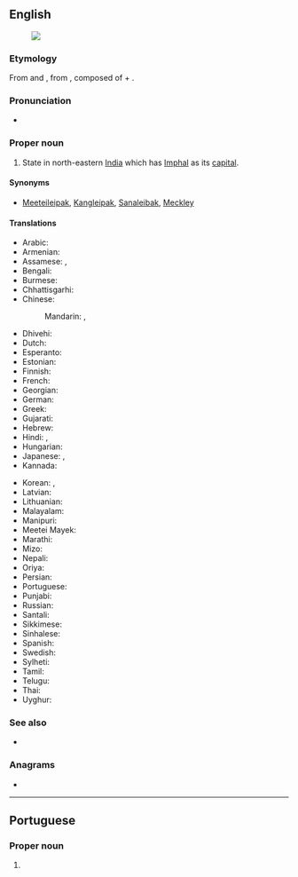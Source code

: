 ==English==
{{wikipedia}}
[[Image:Manipur in India (disputed hatched).svg|thumb|]]

===Etymology===
From {{bor|en|as|মণিপুৰ}} and {{bor|en|bn|মণিপুর}}, from {{der|en|sa|मणिपूर|lit=abundance of jewels}}, composed of {{m|sa|मणि||jewel}} + {{m|sa|पूर||abundance}}.

===Pronunciation===
* {{IPA|en|/ˌmənɪpʊɹ/}}

===Proper noun===
{{en-proper noun}}

# State in north-eastern [[India]] which has [[Imphal]] as its [[capital]].

====Synonyms====
* {{q|historic names}} [[Meeteileipak]], [[Kangleipak]], [[Sanaleibak]], [[Meckley]]

====Translations====
{{trans-top|Manipur, India}}
* Arabic: {{t|ar|مَانِيبُور|m|tr=manibūr}}
* Armenian: {{t|hy|Մանիպուր}}
* Assamese: {{t|as|মণিপুৰ}}, {{t|as|মেখেলি}}
* Bengali: {{t|bn|মণিপুর}}
* Burmese: {{t|my|မဏိပူရ|sc=Mymr}}
* Chhattisgarhi: {{t-needed|hne}}
* Chinese:
*: Mandarin: {{t|cmn|曼尼普爾邦|tr=Běndìzhìlǐ|sc=Hani}}, {{t|cmn|曼尼普尔邦|tr=Mànnípǔ'ěr-bāng|sc=Hani}}
* Dhivehi: {{t|dv|މަނިޕޫރު|sc=Thaa}}
* Dutch: {{t+|nl|Manipur}}
* Esperanto: {{t|eo|Manipuro}}
* Estonian: {{t|et|Manipur}}
* Finnish: {{t|fi|Manipur}}
* French: {{t+|fr|Manipur}}
* Georgian: {{t|ka|მანიპური}}
* German: {{t+|de|Manipur}}
* Greek: {{t+|el|Μανιπούρ}}
* Gujarati: {{t|gu|મણિપુર}}
* Hebrew: {{t|he|מאניפור}}
* Hindi: {{t+|hi|मणिपूर}}, {{t+|hi|मणिपुर}}
* Hungarian: {{t+|hu|Manipur}}
* Japanese: {{t|ja|マニプル州|tr=Manipuru-shū}}, {{t|ja|マニプル|tr=Manipuru}}
* Kannada: {{t+|kn|ಮಣಿಪುರ|sc=Knda}}
{{trans-mid}}
* Korean: {{t|ko|^마니푸르 주}}, {{t|ko|^마니푸르}}
* Latvian: {{t|lv|Manipura}}
* Lithuanian: {{t|lt|Manipuras}}
* Malayalam: {{t|ml|മണിപ്പൂർ|sc=Mlym}}
* Manipuri: {{t|mni|মণিপুর|tr=maṇipur|sc=Beng}}
* Meetei Mayek: {{t+|mni|ꯃꯅꯤꯄꯨꯔ}}
* Marathi: {{t|mr|मणिपूर}}
* Mizo: {{t-needed|lus}}
* Nepali: {{t|ne|मणिपुर}}
* Oriya: {{t|or|ମଣିପୁର}}
* Persian: {{t|fa|مانی‌پور}}
* Portuguese: {{t+|pt|Manipur|m}}
* Punjabi: {{t|pa|ਮਨੀਪੁਰ}}
* Russian: {{t+|ru|Манипу́р|m}}
* Santali: {{t-needed|sat}}
* Sikkimese: {{t-needed|sip}}
* Sinhalese: {{t-needed|si}}
* Spanish: {{t|es|Manipur}}
* Swedish: {{t|sv|Manipur}}
* Sylheti: {{t|syl|ꠝꠘꠤꠙꠥꠞ}}
* Tamil: {{t+|ta|மணிப்பூர்|sc=Taml}}
* Telugu: {{t+|te|మణిపూర్}}
* Thai: {{t|th|รัฐมณีปุระ|tr=rát máneebpùrá}}
* Uyghur: {{t|ug|مونىپۇر}}
{{trans-bottom}}

===See also===
* {{list:states of India/en}}

===Anagrams===
* {{anagrams|en|a=aimnpru|Purnima}}

----

==Portuguese==

===Proper noun===
{{pt-proper noun|m}}

# {{place|pt|state|in northeastern|c/India|t1=Manipur}}